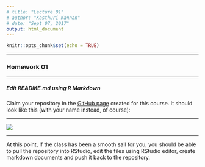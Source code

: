 ```yaml
---
# title: "Lecture 01"
# author: "Kasthuri Kannan"
# date: "Sept 07, 2017"
output: html_document
---
```


```r
knitr::opts_chunk$set(echo = TRUE)
```

---

### Homework 01

---

##### Edit README.md using R Markdown

Claim your repository in the [GitHub page](https://github.com/PDA-NYU-Fall-2017) created for this course. It should look like this (with your name instead, of course):

---

![](Git_Repo_Example.png)

---

At this point, if the class has been a smooth sail for you, you should be able to pull the repository into RStudio, edit the files using RStudio editor, create markdown documents and push it back to the repository.





